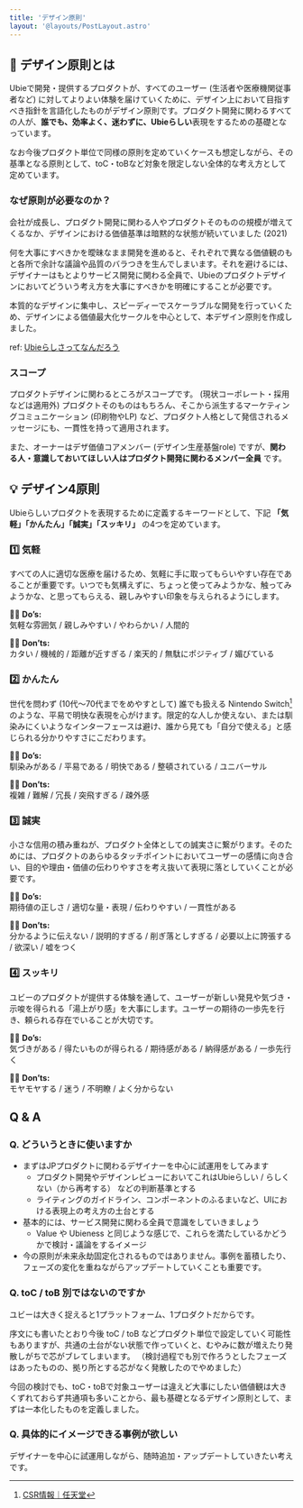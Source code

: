 ```yaml
---
title: 'デザイン原則'
layout: '@layouts/PostLayout.astro'
---
```


## 👀 デザイン原則とは

Ubieで開発・提供するプロダクトが、すべてのユーザー (生活者や医療機関従事者など) に対してよりよい体験を届けていくために、デザイン上において目指すべき指針を言語化したものがデザイン原則です。プロダクト開発に関わるすべての人が、**誰でも、効率よく、迷わずに、Ubieらしい**表現をするための基礎となっています。

なお今後プロダクト単位で同様の原則を定めていくケースも想定しながら、その基準となる原則として、toC・toBなど対象を限定しない全体的な考え方として定めています。

### なぜ原則が必要なのか？

会社が成長し、プロダクト開発に関わる人やプロダクトそのものの規模が増えてくるなか、デザインにおける価値基準は暗黙的な状態が続いていました (2021)

何を大事にすべきかを曖昧なまま開発を進めると、それぞれで異なる価値観のもと各所で余計な議論や品質のバラつきを生んでしまいます。それを避けるには、デザイナーはもとよりサービス開発に関わる全員で、Ubieのプロダクトデザインにおいてどういう考え方を大事にすべきかを明確にすることが必要です。

本質的なデザインに集中し、スピーディーでスケーラブルな開発を行っていくため、デザインによる価値最大化サークルを中心として、本デザイン原則を作成しました。

ref: [Ubieらしさってなんだろう](https://ubie.docbase.io/posts/2086538)

### スコープ

プロダクトデザインに関わるところがスコープです。 (現状コーポレート・採用などは適用外)
プロダクトそのものはもちろん、そこから派生するマーケティングコミュニケーション (印刷物やLP) など、プロダクト人格として発信されるメッセージにも、一貫性を持って適用されます。

また、オーナーはデザ価値コアメンバー (デザイン生産基盤role) ですが、**関わる人・意識しておいてほしい人はプロダクト開発に関わるメンバー全員** です。

## 💡 デザイン4原則

Ubieらしいプロダクトを表現するために定義するキーワードとして、下記 **「気軽」「かんたん」「誠実」「スッキリ」** の4つを定めています。

### 1️⃣ 気軽

すべての人に適切な医療を届けるため、気軽に手に取ってもらいやすい存在であることが重要です。いつでも気構えずに、ちょっと使ってみようかな、触ってみようかな、と思ってもらえる、親しみやすい印象を与えられるようにします。

🙆‍♀️ **Do’s:**  
気軽な雰囲気 / 親しみやすい / やわらかい / 人間的

🙅‍♀️ **Don’ts:**  
カタい / 機械的 / 距離が近すぎる / 楽天的 / 無駄にポジティブ / 媚びている

### 2️⃣ かんたん

世代を問わず (10代〜70代までをめやすとして) 誰でも扱える Nintendo Switch[^nintendo-csr] のような、平易で明快な表現を心がけます。限定的な人しか使えない、または馴染みにくいようなインターフェースは避け、誰から見ても「自分で使える」と感じられる分かりやすさにこだわります。

🙆‍♀️ **Do’s:**  
馴染みがある / 平易である / 明快である / 整頓されている / ユニバーサル

🙅‍♀️ **Don’ts:**  
複雑 / 難解 / 冗長 / 突飛すぎる / 疎外感

[^nintendo-csr]: [CSR情報｜任天堂](https://www.nintendo.co.jp/csr/index.html)

### 3️⃣ 誠実

小さな信用の積み重ねが、プロダクト全体としての誠実さに繋がります。そのためには、プロダクトのあらゆるタッチポイントにおいてユーザーの感情に向き合い、目的や理由・価値の伝わりやすさを考え抜いて表現に落としていくことが必要です。

🙆‍♀️ **Do’s:**  
期待値の正しさ / 適切な量・表現 / 伝わりやすい / 一貫性がある

🙅‍♀️ **Don’ts:**  
分かるように伝えない / 説明的すぎる / 削ぎ落としすぎる / 必要以上に誇張する / 欲深い / 嘘をつく

### 4️⃣ スッキリ

ユビーのプロダクトが提供する体験を通して、ユーザーが新しい発見や気づき・示唆を得られる「湯上がり感」を大事にします。ユーザーの期待の一歩先を行き、頼られる存在でいることが大切です。

🙆‍♀️ **Do’s:**  
気づきがある / 得たいものが得られる / 期待感がある / 納得感がある / 一歩先行く

🙅‍♀️ **Don’ts:**  
モヤモヤする / 迷う / 不明瞭 / よく分からない

## Q & A

### Q. どういうときに使いますか

- まずはJPプロダクトに関わるデザイナーを中心に試運用をしてみます
  - プロダクト開発やデザインレビューにおいてこれはUbieらしい / らしくない（から再考する） などの判断基準とする
  - ライティングのガイドライン、コンポーネントのふるまいなど、UIにおける表現上の考え方の土台とする
- 基本的には、サービス開発に関わる全員で意識をしていきましょう
  - Value や Ubieness と同じような感じで、これらを満たしているかどうかで検討・議論をするイメージ
- 今の原則が未来永劫固定化されるものではありません。事例を蓄積したり、フェーズの変化を重ねながらアップデートしていくことも重要です。

### Q. toC / toB 別ではないのですか

ユビーは大きく捉えると1プラットフォーム、1プロダクトだからです。

序文にも書いたとおり今後 toC / toB などプロダクト単位で設定していく可能性もありますが、共通の土台がない状態で作っていくと、むやみに数が増えたり発散しがちで芯がブレてしまいます。
（検討過程でも別で作ろうとしたフェーズはあったものの、拠り所とする芯がなく発散したのでやめました）

今回の検討でも、toC・toBで対象ユーザーは違えど大事にしたい価値観は大きくずれておらず共通項も多いことから、最も基礎となるデザイン原則として、まずは一本化したものを定義しました。

### Q. 具体的にイメージできる事例が欲しい

デザイナーを中心に試運用しながら、随時追加・アップデートしていきたい考えです。
